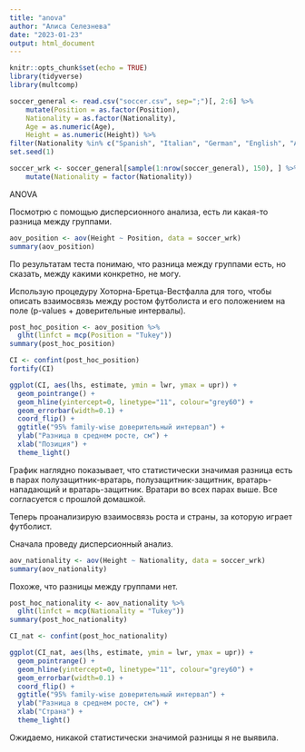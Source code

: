 ```yaml
---
title: "anova"
author: "Алиса Селезнева"
date: "2023-01-23"
output: html_document
---
```


```r
knitr::opts_chunk$set(echo = TRUE)
library(tidyverse)
library(multcomp)
```

```r
soccer_general <- read.csv("soccer.csv", sep=";")[, 2:6] %>% 
    mutate(Position = as.factor(Position), 
    Nationality = as.factor(Nationality), 
    Age = as.numeric(Age), 
    Height = as.numeric(Height)) %>% 
filter(Nationality %in% c("Spanish", "Italian", "German", "English", "Argentinian")) 
set.seed(1) 
```

```r
soccer_wrk <- soccer_general[sample(1:nrow(soccer_general), 150), ] %>% 
    mutate(Nationality = factor(Nationality))
```


ANOVA

Посмотрю с помощью дисперсионного анализа, есть ли какая-то разница между группами. 
```r
aov_position <- aov(Height ~ Position, data = soccer_wrk)
summary(aov_position)
```
По результатам теста понимаю, что разница между группами есть, но сказать, между какими конкретно, не могу.

Использую процедуру Хоторна-Бретца-Вестфалла для того, чтобы описать взаимосвязь между ростом футболиста и его положением на поле (p-values + доверительные интервалы).
```r
post_hoc_position <- aov_position %>%
  glht(linfct = mcp(Position = "Tukey")) 
summary(post_hoc_position)
```
```r
CI <- confint(post_hoc_position)
fortify(CI)
```

```r
ggplot(CI, aes(lhs, estimate, ymin = lwr, ymax = upr)) +
  geom_pointrange() +
  geom_hline(yintercept=0, linetype="11", colour="grey60") +
  geom_errorbar(width=0.1) + 
  coord_flip() +
  ggtitle("95% family-wise доверительный интервал") +
  ylab("Разница в среднем росте, см") +
  xlab("Позиция") +
  theme_light()
```

График наглядно показывает, что статистически значимая разница есть в парах полузащитник-вратарь, полузащитник-защитник, вратарь-нападающий и вратарь-защитник. Вратари во всех парах выше. Все согласуется с прошлой домашкой.


Теперь проанализирую взаимосвязь роста и страны, за которую играет футболист.

Сначала проведу дисперсионный анализ.
```r
aov_nationality <- aov(Height ~ Nationality, data = soccer_wrk)
summary(aov_nationality)
```
Похоже, что разницы между группами нет. 

```r
post_hoc_nationality <- aov_nationality %>%
  glht(linfct = mcp(Nationality = "Tukey")) 
summary(post_hoc_nationality)

CI_nat <- confint(post_hoc_nationality)
```
```r
ggplot(CI_nat, aes(lhs, estimate, ymin = lwr, ymax = upr)) +
  geom_pointrange() +
  geom_hline(yintercept=0, linetype="11", colour="grey60") +
  geom_errorbar(width=0.1) + 
  coord_flip() +
  ggtitle("95% family-wise доверительный интервал") +
  ylab("Разница в среднем росте, см") +
  xlab("Страна") +
  theme_light()
```

Ожидаемо, никакой статистически значимой разницы я не выявила. 